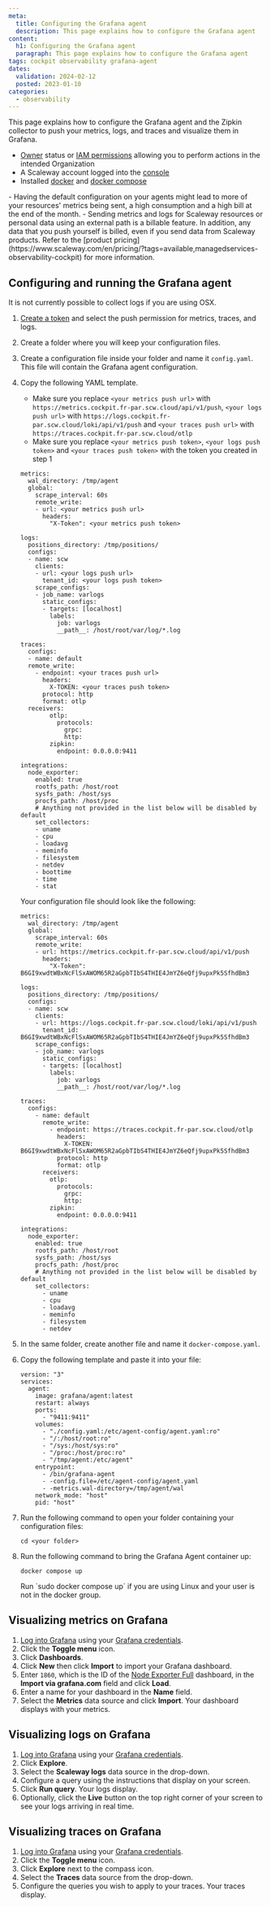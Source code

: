 ```yaml
---
meta:
  title: Configuring the Grafana agent
  description: This page explains how to configure the Grafana agent
content:
  h1: Configuring the Grafana agent
  paragraph: This page explains how to configure the Grafana agent
tags: cockpit observability grafana-agent
dates:
  validation: 2024-02-12
  posted: 2023-01-10
categories:
  - observability
---
```


This page explains how to configure the Grafana agent and the Zipkin collector to push your metrics, logs, and traces and visualize them in Grafana.

<Macro id="requirements" />

  - [Owner](/identity-and-access-management/iam/concepts/#owner) status or [IAM permissions](/identity-and-access-management/iam/concepts/#permission) allowing you to perform actions in the intended Organization
  - A Scaleway account logged into the [console](https://console.scaleway.com)
  - Installed [docker](https://www.docker.com/) and [docker compose](https://docs.docker.com/compose/install/)

<Message type="important">
 - Having the default configuration on your agents might lead to more of your resources' metrics being sent, a high consumption and a high bill at the end of the month.
 - Sending metrics and logs for Scaleway resources or personal data using an external path is a billable feature. In addition, any data that you push yourself is billed, even if you send data from Scaleway products. Refer to the [product pricing](https://www.scaleway.com/en/pricing/?tags=available,managedservices-observability-cockpit) for more information.
</Message>

## Configuring and running the Grafana agent

<Message type="important">
 It is not currently possible to collect logs if you are using OSX.
</Message>


1. [Create a token](/observability/cockpit/how-to/create-token/) and select the push permission for metrics, traces, and logs.
2. Create a folder where you will keep your configuration files.
3. Create a configuration file inside your folder and name it `config.yaml`. This file will contain the Grafana agent configuration.
4. Copy the following YAML template.
    <Message type="important">
     - Make sure you replace `<your metrics push url>` with `https://metrics.cockpit.fr-par.scw.cloud/api/v1/push`, `<your logs push url>` with `https://logs.cockpit.fr-par.scw.cloud/loki/api/v1/push` and `<your traces push url>` with `https://traces.cockpit.fr-par.scw.cloud/otlp`
     - Make sure you replace `<your metrics push token>`, `<your logs push token>` and `<your traces push token>` with the token you created in step 1
    </Message>

    ```
    metrics:
      wal_directory: /tmp/agent
      global:
        scrape_interval: 60s
        remote_write:
        - url: <your metrics push url>
          headers:
            "X-Token": <your metrics push token>

    logs:
      positions_directory: /tmp/positions/
      configs:
      - name: scw
        clients:
        - url: <your logs push url>
          tenant_id: <your logs push token>
        scrape_configs:
        - job_name: varlogs
          static_configs:
          - targets: [localhost]
            labels:
              job: varlogs
              __path__: /host/root/var/log/*.log

    traces:
      configs:
      - name: default
      remote_write:
        - endpoint: <your traces push url>
          headers:
            X-TOKEN: <your traces push token>
          protocol: http
          format: otlp
      receivers:
            otlp:
              protocols:
                grpc:
                http:
            zipkin:
              endpoint: 0.0.0.0:9411

    integrations:
      node_exporter:
        enabled: true
        rootfs_path: /host/root
        sysfs_path: /host/sys
        procfs_path: /host/proc
        # Anything not provided in the list below will be disabled by default
        set_collectors:
        - uname
        - cpu
        - loadavg
        - meminfo
        - filesystem
        - netdev
        - boottime
        - time
        - stat
    ```
    Your configuration file should look like the following:

    ```
    metrics:
      wal_directory: /tmp/agent
      global:
        scrape_interval: 60s
        remote_write:
        - url: https://metrics.cockpit.fr-par.scw.cloud/api/v1/push
          headers:
            "X-Token": B6GI9xwdtWBxNcFlSxAWOM65R2aGpbTIbS4THIE4JmYZ6eQfj9upxPk5SfhdBm3

    logs:
      positions_directory: /tmp/positions/
      configs:
      - name: scw
        clients:
        - url: https://logs.cockpit.fr-par.scw.cloud/loki/api/v1/push
          tenant_id: B6GI9xwdtWBxNcFlSxAWOM65R2aGpbTIbS4THIE4JmYZ6eQfj9upxPk5SfhdBm3
        scrape_configs:
        - job_name: varlogs
          static_configs:
          - targets: [localhost]
            labels:
              job: varlogs
              __path__: /host/root/var/log/*.log

    traces:
      configs:
        - name: default
          remote_write:
            - endpoint: https://traces.cockpit.fr-par.scw.cloud/otlp
              headers:
                X-TOKEN: B6GI9xwdtWBxNcFlSxAWOM65R2aGpbTIbS4THIE4JmYZ6eQfj9upxPk5SfhdBm3
              protocol: http
              format: otlp
          receivers:
            otlp:
              protocols:
                grpc:
                http:
            zipkin:
              endpoint: 0.0.0.0:9411

    integrations:
      node_exporter:
        enabled: true
        rootfs_path: /host/root
        sysfs_path: /host/sys
        procfs_path: /host/proc
        # Anything not provided in the list below will be disabled by default
        set_collectors:
          - uname
          - cpu
          - loadavg
          - meminfo
          - filesystem
          - netdev
      ```
5. In the same folder, create another file and name it `docker-compose.yaml`.
6. Copy the following template and paste it into your file:

    ```
    version: "3"
    services:
      agent:
        image: grafana/agent:latest
        restart: always
        ports:
          - "9411:9411"
        volumes:
          - "./config.yaml:/etc/agent-config/agent.yaml:ro"
          - "/:/host/root:ro"
          - "/sys:/host/sys:ro"
          - "/proc:/host/proc:ro"
          - "/tmp/agent:/etc/agent"
        entrypoint:
          - /bin/grafana-agent
          - -config.file=/etc/agent-config/agent.yaml
          - -metrics.wal-directory=/tmp/agent/wal
        network_mode: "host"
        pid: "host"
    ```

7. Run the following command to open your folder containing your configuration files:

    ```
    cd <your folder>
    ```
8. Run the following command to bring the Grafana Agent container up:

    ```
    docker compose up
    ```
    <Message type="important">
     Run `sudo docker compose up` if you are using Linux and your user is not in the docker group.
    </Message>

## Visualizing metrics on Grafana

1. [Log into Grafana](/observability/cockpit/how-to/access-grafana-and-managed-dashboards/) using your [Grafana credentials](/observability/cockpit/how-to/retrieve-grafana-credentials/).
2. Click the **Toggle menu** icon.
3. Click **Dashboards**.
4. Click **New** then click **Import** to import your Grafana dashboard.
5. Enter `1860`, which is the ID of the [Node Exporter Full](https://grafana.com/grafana/dashboards/1860-node-exporter-full/) dashboard, in the **Import via grafana.com** field and click **Load**.
    <Lightbox src="scaleway_obs_import_dashboard.webp" alt="" />
6. Enter a name for your dashboard in the **Name** field.
7. Select the **Metrics** data source and click **Import**. Your dashboard displays with your metrics.

## Visualizing logs on Grafana

1. [Log into Grafana](/observability/cockpit/how-to/access-grafana-and-managed-dashboards/) using your [Grafana credentials](/observability/cockpit/how-to/retrieve-grafana-credentials/).
2. Click **Explore**.
    <Lightbox src="scaleway_obs_logs_compass.webp" alt="" />
3. Select the **Scaleway logs** data source in the drop-down.
4. Configure a query using the instructions that display on your screen.
5. Click **Run query**. Your logs display.
6. Optionally, click the **Live** button on the top right corner of your screen to see your logs arriving in real time.

## Visualizing traces on Grafana

1. [Log into Grafana](/observability/cockpit/how-to/access-grafana-and-managed-dashboards/) using your [Grafana credentials](/observability/cockpit/how-to/retrieve-grafana-credentials/).
2. Click the **Toggle menu** icon.
3. Click **Explore** next to the compass icon.
4. Select the **Traces** data source from the drop-down.
5. Configure the queries you wish to apply to your traces. Your traces display.



